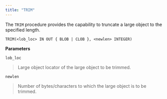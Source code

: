 ```yaml
---
title: "TRIM"
---
```




The `TRIM` procedure provides the capability to truncate a large object to the specified length.

``` text
TRIM(<lob_loc> IN OUT { BLOB | CLOB }, <newlen> INTEGER)
```

**Parameters**

`lob_loc`

> Large object locator of the large object to be trimmed.

`newlen`

> Number of bytes/characters to which the large object is to be trimmed.
